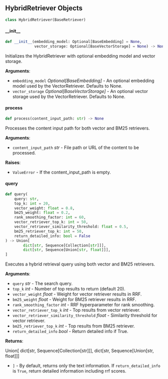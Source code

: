 <a id="camel.retrievers.hybrid_retrival"></a>

<a id="camel.retrievers.hybrid_retrival.HybridRetriever"></a>

## HybridRetriever Objects

```python
class HybridRetriever(BaseRetriever)
```

<a id="camel.retrievers.hybrid_retrival.HybridRetriever.__init__"></a>

#### \_\_init\_\_

```python
def __init__(embedding_model: Optional[BaseEmbedding] = None,
             vector_storage: Optional[BaseVectorStorage] = None) -> None
```

Initializes the HybridRetriever with optional embedding model and
vector storage.

**Arguments**:

- `embedding_model` _Optional[BaseEmbedding]_ - An optional embedding
  model used by the VectorRetriever. Defaults to None.
- `vector_storage` _Optional[BaseVectorStorage]_ - An optional vector
  storage used by the VectorRetriever. Defaults to None.

<a id="camel.retrievers.hybrid_retrival.HybridRetriever.process"></a>

#### process

```python
def process(content_input_path: str) -> None
```

Processes the content input path for both vector and BM25
retrievers.

**Arguments**:

- `content_input_path` _str_ - File path or URL of the content to be
  processed.
  

**Raises**:

- `ValueError` - If the content_input_path is empty.

<a id="camel.retrievers.hybrid_retrival.HybridRetriever.query"></a>

#### query

```python
def query(
    query: str,
    top_k: int = 20,
    vector_weight: float = 0.8,
    bm25_weight: float = 0.2,
    rank_smoothing_factor: int = 60,
    vector_retriever_top_k: int = 50,
    vector_retriever_similarity_threshold: float = 0.5,
    bm25_retriever_top_k: int = 50,
    return_detailed_info: bool = False
) -> Union[
        dict[str, Sequence[Collection[str]]],
        dict[str, Sequence[Union[str, float]]],
]
```

Executes a hybrid retrieval query using both vector and BM25
retrievers.

**Arguments**:

- `query` _str_ - The search query.
- `top_k` _int_ - Number of top results to return (default 20).
- `vector_weight` _float_ - Weight for vector retriever results in RRF.
- `bm25_weight` _float_ - Weight for BM25 retriever results in RRF.
- `rank_smoothing_factor` _int_ - RRF hyperparameter for rank smoothing.
- `vector_retriever_top_k` _int_ - Top results from vector retriever.
- `vector_retriever_similarity_threshold` _float_ - Similarity
  threshold for vector retriever.
- `bm25_retriever_top_k` _int_ - Top results from BM25 retriever.
- `return_detailed_info` _bool_ - Return detailed info if True.
  

**Returns**:

  Union[
  dict[str, Sequence[Collection[str]]],
  dict[str, Sequence[Union[str, float]]]
- `]` - By default, returns only the text information. If
  `return_detailed_info` is `True`, return detailed information
  including rrf scores.

